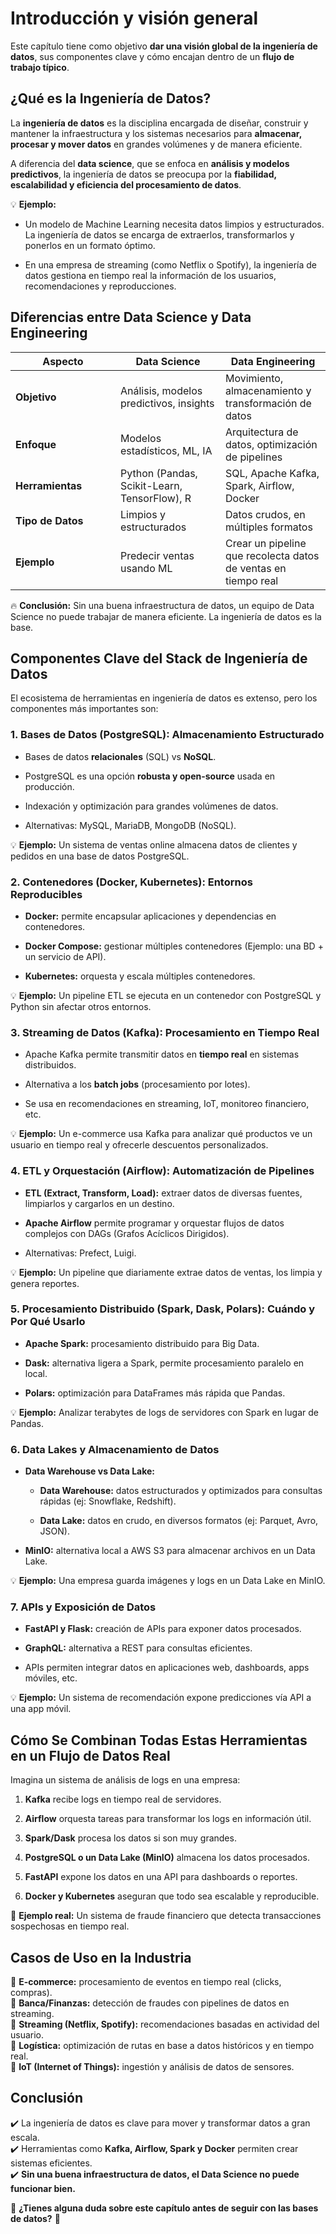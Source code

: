 # Introducción y visión general

Este capítulo tiene como objetivo **dar una visión global de la ingeniería de datos**, sus componentes clave y cómo encajan dentro de un **flujo de trabajo típico**.

## **¿Qué es la Ingeniería de Datos?**

La **ingeniería de datos** es la disciplina encargada de diseñar, construir y mantener la infraestructura y los sistemas necesarios para **almacenar, procesar y mover datos** en grandes volúmenes y de manera eficiente.

A diferencia del **data science**, que se enfoca en **análisis y modelos predictivos**, la ingeniería de datos se preocupa por la **fiabilidad, escalabilidad y eficiencia del procesamiento de datos**.

💡 **Ejemplo:**

-   Un modelo de Machine Learning necesita datos limpios y estructurados. La ingeniería de datos se encarga de extraerlos, transformarlos y ponerlos en un formato óptimo.

-   En una empresa de streaming (como Netflix o Spotify), la ingeniería de datos gestiona en tiempo real la información de los usuarios, recomendaciones y reproducciones.

## **Diferencias entre Data Science y Data Engineering**

| **Aspecto** | **Data Science** | **Data Engineering** |
|------------------------|------------------------|------------------------|
| **Objetivo** | Análisis, modelos predictivos, insights | Movimiento, almacenamiento y transformación de datos |
| **Enfoque** | Modelos estadísticos, ML, IA | Arquitectura de datos, optimización de pipelines |
| **Herramientas** | Python (Pandas, Scikit-Learn, TensorFlow), R | SQL, Apache Kafka, Spark, Airflow, Docker |
| **Tipo de Datos** | Limpios y estructurados | Datos crudos, en múltiples formatos |
| **Ejemplo** | Predecir ventas usando ML | Crear un pipeline que recolecta datos de ventas en tiempo real |

🔥 **Conclusión:** Sin una buena infraestructura de datos, un equipo de Data Science no puede trabajar de manera eficiente. La ingeniería de datos es la base.

## **Componentes Clave del Stack de Ingeniería de Datos**

El ecosistema de herramientas en ingeniería de datos es extenso, pero los componentes más importantes son:

### **1. Bases de Datos (PostgreSQL): Almacenamiento Estructurado**

-   Bases de datos **relacionales** (SQL) vs **NoSQL**.

-   PostgreSQL es una opción **robusta y open-source** usada en producción.

-   Indexación y optimización para grandes volúmenes de datos.

-   Alternativas: MySQL, MariaDB, MongoDB (NoSQL).

💡 **Ejemplo:** Un sistema de ventas online almacena datos de clientes y pedidos en una base de datos PostgreSQL.

### **2. Contenedores (Docker, Kubernetes): Entornos Reproducibles**

-   **Docker:** permite encapsular aplicaciones y dependencias en contenedores.

-   **Docker Compose:** gestionar múltiples contenedores (Ejemplo: una BD + un servicio de API).

-   **Kubernetes:** orquesta y escala múltiples contenedores.

💡 **Ejemplo:** Un pipeline ETL se ejecuta en un contenedor con PostgreSQL y Python sin afectar otros entornos.

### **3. Streaming de Datos (Kafka): Procesamiento en Tiempo Real**

-   Apache Kafka permite transmitir datos en **tiempo real** en sistemas distribuidos.

-   Alternativa a los **batch jobs** (procesamiento por lotes).

-   Se usa en recomendaciones en streaming, IoT, monitoreo financiero, etc.

💡 **Ejemplo:** Un e-commerce usa Kafka para analizar qué productos ve un usuario en tiempo real y ofrecerle descuentos personalizados.

### **4. ETL y Orquestación (Airflow): Automatización de Pipelines**

-   **ETL (Extract, Transform, Load):** extraer datos de diversas fuentes, limpiarlos y cargarlos en un destino.

-   **Apache Airflow** permite programar y orquestar flujos de datos complejos con DAGs (Grafos Acíclicos Dirigidos).

-   Alternativas: Prefect, Luigi.

💡 **Ejemplo:** Un pipeline que diariamente extrae datos de ventas, los limpia y genera reportes.

### **5. Procesamiento Distribuido (Spark, Dask, Polars): Cuándo y Por Qué Usarlo**

-   **Apache Spark:** procesamiento distribuido para Big Data.

-   **Dask:** alternativa ligera a Spark, permite procesamiento paralelo en local.

-   **Polars:** optimización para DataFrames más rápida que Pandas.

💡 **Ejemplo:** Analizar terabytes de logs de servidores con Spark en lugar de Pandas.

### **6. Data Lakes y Almacenamiento de Datos**

-   **Data Warehouse vs Data Lake:**

    -   **Data Warehouse:** datos estructurados y optimizados para consultas rápidas (ej: Snowflake, Redshift).

    -   **Data Lake:** datos en crudo, en diversos formatos (ej: Parquet, Avro, JSON).

-   **MinIO:** alternativa local a AWS S3 para almacenar archivos en un Data Lake.

💡 **Ejemplo:** Una empresa guarda imágenes y logs en un Data Lake en MinIO.

### **7. APIs y Exposición de Datos**

-   **FastAPI y Flask:** creación de APIs para exponer datos procesados.

-   **GraphQL:** alternativa a REST para consultas eficientes.

-   APIs permiten integrar datos en aplicaciones web, dashboards, apps móviles, etc.

💡 **Ejemplo:** Un sistema de recomendación expone predicciones vía API a una app móvil.

## **Cómo Se Combinan Todas Estas Herramientas en un Flujo de Datos Real**

Imagina un sistema de análisis de logs en una empresa:

1.  **Kafka** recibe logs en tiempo real de servidores.

2.  **Airflow** orquesta tareas para transformar los logs en información útil.

3.  **Spark/Dask** procesa los datos si son muy grandes.

4.  **PostgreSQL o un Data Lake (MinIO)** almacena los datos procesados.

5.  **FastAPI** expone los datos en una API para dashboards o reportes.

6.  **Docker y Kubernetes** aseguran que todo sea escalable y reproducible.

🔗 **Ejemplo real:** Un sistema de fraude financiero que detecta transacciones sospechosas en tiempo real.

## **Casos de Uso en la Industria**

🔹 **E-commerce:** procesamiento de eventos en tiempo real (clicks, compras).\
🔹 **Banca/Finanzas:** detección de fraudes con pipelines de datos en streaming.\
🔹 **Streaming (Netflix, Spotify):** recomendaciones basadas en actividad del usuario.\
🔹 **Logística:** optimización de rutas en base a datos históricos y en tiempo real.\
🔹 **IoT (Internet of Things):** ingestión y análisis de datos de sensores.

## **Conclusión**

✔️ La ingeniería de datos es clave para mover y transformar datos a gran escala.\
✔️ Herramientas como **Kafka, Airflow, Spark y Docker** permiten crear sistemas eficientes.\
✔️ **Sin una buena infraestructura de datos, el Data Science no puede funcionar bien.**

💬 **¿Tienes alguna duda sobre este capítulo antes de seguir con las bases de datos?** 🚀